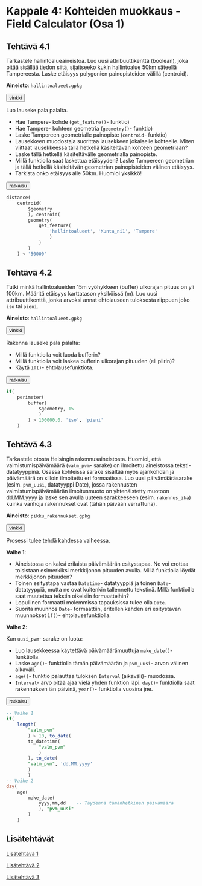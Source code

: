 # Kappale 4: Kohteiden muokkaus - Field Calculator (Osa 1)

## Tehtävä 4.1

Tarkastele hallintoalueaineistoa. Luo uusi attribuuttikenttä (boolean), joka pitää sisällää tiedon siitä, sijaitseeko kukin hallintoalue 50km säteellä Tampereesta. Laske etäisyys polygonien painopisteiden välillä (centroid).

**Aineisto**: ```hallintoalueet.gpkg```

<button onclick="toggleAnswer(this)" class="btn answer_btn">vinkki</button>

::: hidden-box
Luo lauseke pala palalta.

- Hae Tampere- kohde (```get_feature()```- funktio)
- Hae Tampere- kohteen geometria (```geometry()```- funktio)
- Laske Tampereen geometrialle painopiste (```centroid```- funktio)
- Lausekkeen muodostaja suorittaa lausekkeen jokaiselle kohteelle. Miten viittaat lausekkeessa tällä hetkellä käsiteltävän kohteen geometriaan?
- Laske tällä hetkellä käsiteltävälle geometrialla painopiste.
- Millä funktiolla saat laskettua etäisyyden? Laske Tampereen geometrian ja tällä hetkellä käsiteltävän geometrian painopisteiden välinen etäisyys.
- Tarkista onko etäisyys alle 50km. Huomioi yksikkö!
:::

<button onclick="toggleAnswer(this)" class="btn answer_btn">ratkaisu</button>

::: hidden-box
::: code-box
``` sql
distance(
	centroid(
		$geometry
		), centroid(
		geometry(
			get_feature(
				'hallintoalueet', 'Kunta_ni1', 'Tampere'
				)
			)
		)
	) < '50000'
```
:::
:::

## Tehtävä 4.2

Tutki minkä hallintoalueiden 15m vyöhykkeen (buffer) ulkorajan pituus on yli 100km. Määritä etäisyys karttatason yksiköissä (m). Luo uusi attribuuttikenttä, jonka arvoksi annat ehtolauseen tuloksesta riippuen joko ```iso``` tai ```pieni```.

**Aineisto**: ```hallintoalueet.gpkg```

<button onclick="toggleAnswer(this)" class="btn answer_btn">vinkki</button>

::: hidden-box
Rakenna lauseke pala palalta:

- Millä funktiolla voit luoda bufferin?
- Millä funktiolla voit laskea bufferin ulkorajan pituuden (eli piirin)?
- Käytä ```ìf()```- ehtolausefunktiota.
:::

<button onclick="toggleAnswer(this)" class="btn answer_btn">ratkaisu</button>

::: hidden-box
::: code-box
``` sql
if(
	perimeter(
		buffer(
			$geometry, 15
			)
		) > 100000.0, 'iso', 'pieni'
	)
```
:::
:::

## Tehtävä 4.3

Tarkastele otosta Helsingin rakennusaineistosta. Huomioi, että valmistumispäivämäärä (```valm_pvm```- sarake) on ilmoitettu aineistossa teksti- datatyyppinä. Osassa kohteissa sarake sisältää myös ajankohdan ja päivämäärä on silloin ilmoitettu eri formaatissa.  Luo uusi päivämääräsarake (esim. ```pvm_uusi```, datatyyppi Date), jossa rakennusten valmistumispäivämäärän ilmoitusmuoto on yhtenäistetty muotoon dd.MM.yyyy ja laske sen avulla uuteen sarakkeeseen (esim. ```rakennus_ika```) kuinka vanhoja rakennukset ovat (tähän päivään verrattuna).

**Aineisto**: ```pikku_rakennukset.gpkg```

<button onclick="toggleAnswer(this)" class="btn answer_btn">vinkki</button>

::: hidden-box
Prosessi tulee tehdä kahdessa vaiheessa.

**Vaihe 1**:

- Aineistossa on kaksi erilaista päivämäärän esitystapaa. Ne voi erottaa toisistaan esimerkiksi merkkijonon pituuden avulla. Millä funktiolla löydät merkkijonon pituuden?
- Toinen esitystapa vastaa ```Datetime```- datatyyppiä ja toinen ```Date```- datatyyppiä, mutta ne ovat kuitenkin tallennettu tekstinä. Millä funktioilla saat muutettua tekstin oikeisiin formaatteihin?
- Lopullinen formaatti molemmissa tapauksissa tulee olla ```Date```.
- Suorita muunnos ```Date```- formaattiin, eritellen kahden eri esitystavan muunnokset  ```ìf()```- ehtolausefunktiolla.

**Vaihe 2**:

Kun ```uusi_pvm```- sarake on luotu:

- Luo lausekkeessa käytettävä päivämäärämuuttuja ```make_date()```- funktiolla.
- Laske ```age()```- funktiolla tämän päivämäärän ja ```pvm_uusi```- arvon välinen aikaväli.
- ```age()```- funktio palauttaa tuloksen ```Interval``` (aikaväli)- muodossa.
- ```Interval```- arvo pitää ajaa vielä yhden funktion läpi. ```day()```- funktiolla saat rakennuksen iän päivinä, ```year()```- funktiolla vuosina jne.
:::

<button onclick="toggleAnswer(this)" class="btn answer_btn">ratkaisu</button>

::: hidden-box
::: code-box
``` sql
-- Vaihe 1
if(
	length(
		"valm_pvm"
		) > 10, to_date(
		to_datetime(
			"valm_pvm"
			)
		), to_date(
		"valm_pvm", 'dd.MM.yyyy'
		)
		)
-- Vaihe 2
day(
	age(
		make_date(
			yyyy,mm,dd    -- Täydennä tämänhetkinen päivämäärä
			), "pvm_uusi"
		)
	)
```
:::
:::

## Lisätehtävät

[Lisätehtävä 1](15_kappale_15.html#lisätehtävä-1)

[Lisätehtävä 2](15_kappale_15.html#lisätehtävä-2)

[Lisätehtävä 3](15_kappale_15.html#lisätehtävä-3)